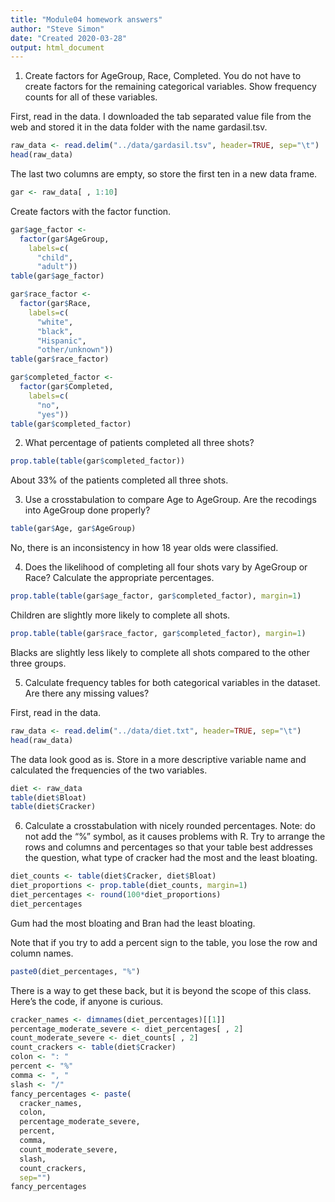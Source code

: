 ```yaml
---
title: "Module04 homework answers"
author: "Steve Simon"
date: "Created 2020-03-28"
output: html_document
---
```


1. Create factors for AgeGroup, Race, Completed. You do not have to create factors for the remaining categorical variables. Show frequency counts for all of these variables.

First, read in the data. I downloaded the tab separated value file from the web and stored it in the data folder with the name gardasil.tsv.

```r
raw_data <- read.delim("../data/gardasil.tsv", header=TRUE, sep="\t")
head(raw_data)
```

The last two columns are empty, so store the first ten in a new data frame.

```r
gar <- raw_data[ , 1:10]
```

Create factors with the factor function.

```r
gar$age_factor <- 
  factor(gar$AgeGroup, 
    labels=c(
      "child", 
      "adult"))
table(gar$age_factor)

gar$race_factor <- 
  factor(gar$Race, 
    labels=c(
      "white", 
      "black", 
      "Hispanic", 
      "other/unknown"))
table(gar$race_factor)

gar$completed_factor <-
  factor(gar$Completed,
    labels=c(
      "no", 
      "yes"))
table(gar$completed_factor)

```

2. What percentage of patients completed all three shots?

```r
prop.table(table(gar$completed_factor))
```

About 33% of the patients completed all three shots.

3. Use a crosstabulation to compare Age to AgeGroup. Are the recodings into AgeGroup done properly?

```r
table(gar$Age, gar$AgeGroup)
```

No, there is an inconsistency in how 18 year olds were classified.

4. Does the likelihood of completing all four shots vary by AgeGroup or Race? Calculate the appropriate percentages.

```r
prop.table(table(gar$age_factor, gar$completed_factor), margin=1)
```

Children are slightly more likely to complete all shots.

```r
prop.table(table(gar$race_factor, gar$completed_factor), margin=1)
```

Blacks are slightly less likely to complete all shots compared to the other three groups.

5. Calculate frequency tables for both categorical variables in the dataset. Are there any missing values?

First, read in the data.

```r
raw_data <- read.delim("../data/diet.txt", header=TRUE, sep="\t")
head(raw_data)
```

The data look good as is. Store in a more descriptive variable name and calculated the frequencies of the two variables.

```r
diet <- raw_data
table(diet$Bloat)
table(diet$Cracker)
```

6. Calculate a crosstabulation with nicely rounded percentages.  Note: do not add the "%" symbol, as it causes problems with R. Try to arrange the rows and columns and percentages so that your table best addresses the question, what type of cracker had the most and the least bloating.

```r
diet_counts <- table(diet$Cracker, diet$Bloat)
diet_proportions <- prop.table(diet_counts, margin=1)
diet_percentages <- round(100*diet_proportions)
diet_percentages
```

Gum had the most bloating and Bran had the least bloating.

Note that if you try to add a percent sign to the table, you lose the row and column names.

```r
paste0(diet_percentages, "%")
```

There is a way to get these back, but it is beyond the scope of this class. Here's the code, if anyone is curious.

```r
cracker_names <- dimnames(diet_percentages)[[1]]
percentage_moderate_severe <- diet_percentages[ , 2]
count_moderate_severe <- diet_counts[ , 2]
count_crackers <- table(diet$Cracker)
colon <- ": "
percent <- "%"
comma <- ", "
slash <- "/"
fancy_percentages <- paste(
  cracker_names,
  colon,
  percentage_moderate_severe,
  percent,
  comma,
  count_moderate_severe,
  slash,
  count_crackers,
  sep="")
fancy_percentages
```